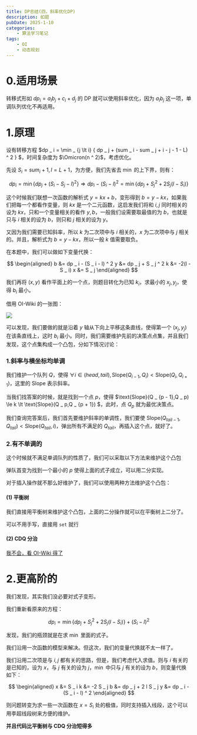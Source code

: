 ```yaml
---
title: DP总结(四，斜率优化DP)
description: 如题
pubDate: 2025-1-10
categories:
    - 算法学习笔记
tags:
    - OI
    - 动态规划
---
```


# 0.适用场景

转移式形如 $dp _ i = a _ i b _ j + c _ i + d _ j$ 的 DP 就可以使用斜率优化，因为 $a _ i b _ j$ 这一项，单调队列优化不再适用。

# 1.原理

设有转移方程 $dp _ i = \min _ {j \lt i} \{ dp _ j + (sum _ i - sum _ j + i - j - 1 - L) ^ 2 \} $，时间复杂度为 $\Omicron(n ^ 2)$，考虑优化。

先设 $S _ i = sum _ i + 1,l = L + 1$，为方便，我们先省去 $\min$ 的上下界，则有：

$$
dp _ i = \min \{ dp _ j + (S _ i - S _ j - l) ^ 2 \} \Rightarrow dp _ i - (S _ i - l) ^ 2 = \min \{ dp _ j + S _ j ^ 2 + 2 S _ j(l - S _ i) \}
$$

这个时候我们联想一次函数的解析式 $y = kx + b$，变形得到 $b = y - kx$，如果我们把每一个都看作变量，则 $kx$ 是一个二元函数，这启发我们将和 $i,j$ 同时相关的设为 $kx$，只和一个变量相关的看作 $y,b$，一般我们设需要取最值的为 $b$，也就是只与 $i$ 相关的设为 $b$，则只和 $j$ 相关的设为 $y$。

又因为我们需要已知斜率，所以 $k$ 为二次项中与 $i$ 相关的，$x$ 为二次项中与 $j$ 相关的。并且，解析式为 $b = y - kx$，所以一般 $k$ 值需要取负。

在本题中，我们可以做如下变量代换：

$$
\begin{aligned}
b &= dp _ i - (S _ i - l) ^ 2
y &= dp _ j + S _ j ^ 2
k &= -2(l - S _ i)
x &= S _ j
\end{aligned}
$$

我们再将 $(x,y)$ 看作平面上的一个点，则题目转化为已知 $k _ i$，求最小的 $x _ j,y _ j$，使得 $b _ i$ 最小。

借用 OI-Wiki 的一张图：

![](/image/slopeOptimization.png)

可以发现，我们要做的就是沿着 $y$ 轴从下向上平移这条直线，使得第一个 $(x _ j,y _ j)$ 在该条直线上，这时 $b _ i$ 最小。同时，我们需要维护先前的决策点点集，并且我们发现，这个点集构成一个凸包，分如下情况讨论：

### 1.斜率与横坐标均单调

我们维护一个队列 $Q$，使得 $\forall i \in (head,tail),\text{Slope}(Q _ {i - 1},Q _ i) \lt \text{Slope}(Q _ i,Q _ {i + 1})$，这里的 $\text{Slope}$ 表示斜率。

当我们找答案的时候，就是找到一个点 $p$，使得 $\text{Slope}(Q _ {p - 1},Q _ p) \le k \lt \text{Slope}(Q _ p,Q _ {p + 1}) $，此时，点 $Q _ p$ 就为最优决策点。

我们查询完答案后，我们首先要维护斜率的单调性，我们要使 $\text{Slope}(Q _ {tail - 1},Q _ {tail}) \lt \text{Slope}(Q _ {tail},i)$，弹出所有不满足的 $Q _ {tail}$，再插入这个点，就好了。

### 2.有不单调的

这个时候就不满足单调队列的性质了，我们可以采取以下方法来维护这个凸包

弹队首变为找到一个最小的 $p$ 使得上面的式子成立，可以用二分实现。

对于插入操作就不那么好维护了，我们可以使用两种方法维护这个凸包：

#### (1) 平衡树

我们直接用平衡树来维护这个凸包，上面的二分操作就可以在平衡树上二分了。

可以不用手写，直接用 `set` 就行

#### (2) CDQ 分治

[我不会，看 OI-Wiki 得了](https://oi-wiki.org/dp/opt/slope/#%E4%BA%8C%E5%88%86cdq%E5%B9%B3%E8%A1%A1%E6%A0%91%E4%BC%98%E5%8C%96-dp)

# 2.更高阶的

我们发现，其实我们没必要对式子变形。

我们重新看原来的方程：

$$
dp _ i  = \min \{ dp _ j + S _ j ^ 2 + 2 S _ j(l - S _ i) \} + (S _ i - l) ^ 2
$$

发现，我们的瓶颈就是在求 $\min$ 里面的式子。

我们沿用一次函数的模型来解决。但这次，我们的变量代换就不太一样了。

我们沿用二次项是与 $i,j$ 都有关的思路，但是，我们考虑代入求值。则与 $i$ 有关的是已知的，设为 $x$，与 $j$ 有关的设为 $j$，$\min$ 中只与 $j$ 有关的设为 $b$，则变量代换如下：

$$
\begin{aligned}
x &= S _ i
k &= -2 S _ j
b &= dp _ j + 2 l S _ j
y &= dp _ i - (S _ i - l) ^ 2
\end{aligned}
$$

则问题转变为求一些一次函数在 $x = S _ i$ 处的极值，同时支持插入线段，这个可以用李超线段树来方便的维护。

**并且代码比平衡树与 CDQ 分治短得多**